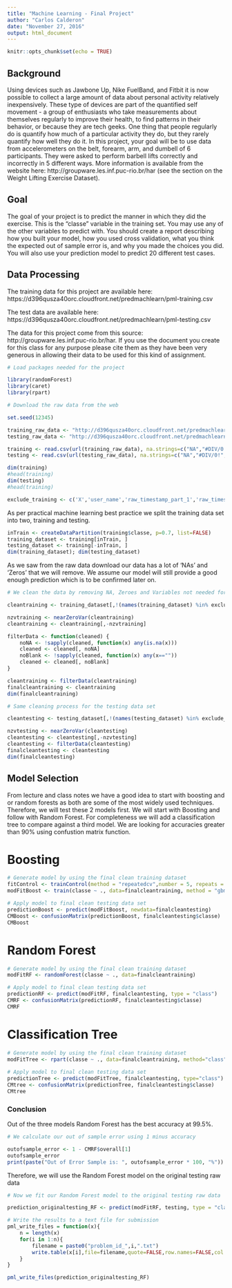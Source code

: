 ---
title: "Machine Learning - Final Project"
author: "Carlos Calderon"
date: "November 27, 2016"
output: html_document
---

```{r setup, include=FALSE}
knitr::opts_chunk$set(echo = TRUE)
```


## Background ##


Using devices such as Jawbone Up, Nike FuelBand, and Fitbit it is now possible to collect a large amount of data about personal activity relatively inexpensively. These type of devices are part of the quantified self movement - a group of enthusiasts who take measurements about themselves regularly to improve their health, to find patterns in their behavior, or because they are tech geeks. One thing that people regularly do is quantify how much of a particular activity they do, but they rarely quantify how well they do it. In this project, your goal will be to use data from accelerometers on the belt, forearm, arm, and dumbell of 6 participants. They were asked to perform barbell lifts correctly and incorrectly in 5 different ways. More information is available from the website here: http://groupware.les.inf.puc-rio.br/har (see the section on the Weight Lifting Exercise Dataset). 

## Goal ##

The goal of your project is to predict the manner in which they did the exercise. This is the "classe" variable in the training set. You may use any of the other variables to predict with. You should create a report describing how you built your model, how you used cross validation, what you think the expected out of sample error is, and why you made the choices you did. You will also use your prediction model to predict 20 different test cases.

## Data Processing ##

The training data for this project are available here: 
https://d396qusza40orc.cloudfront.net/predmachlearn/pml-training.csv

The test data are available here:
https://d396qusza40orc.cloudfront.net/predmachlearn/pml-testing.csv

The data for this project come from this source: http://groupware.les.inf.puc-rio.br/har. If you use the document you create for this class for any purpose please cite them as they have been very generous in allowing their data to be used for this kind of assignment. 

```{r echo=TRUE, results='hide', warning=FALSE, message=FALSE}
# Load packages needed for the project

library(randomForest)
library(caret)
library(rpart)

```

```{r echo=TRUE}
# Download the raw data from the web

set.seed(12345)

training_raw_data <- "http://d396qusza40orc.cloudfront.net/predmachlearn/pml-training.csv"
testing_raw_data <- "http://d396qusza40orc.cloudfront.net/predmachlearn/pml-testing.csv"

training <- read.csv(url(training_raw_data), na.strings=c("NA","#DIV/0!",""))
testing <- read.csv(url(testing_raw_data), na.strings=c("NA","#DIV/0!",""))

dim(training)
#head(training)
dim(testing)
#head(training)

exclude_training <- c('X','user_name','raw_timestamp_part_1','raw_timestamp_part_2','cvtd_timestamp','new_window')

```

As per practical machine learning best practice we split the training data set into two, training and testing. 

```{r echo=TRUE}
inTrain <- createDataPartition(training$classe, p=0.7, list=FALSE)
training_dataset <- training[inTrain, ]
testing_dataset <- training[-inTrain, ]
dim(training_dataset); dim(testing_dataset)
```

As we saw from the raw data download our data has a lot of 'NAs' and 'Zeros' that we will remove. We assume our model will still provide a good enough prediction which is to be confirmed later on.

```{r echo=TRUE}
# We clean the data by removing NA, Zeroes and Variables not needed for the model.

cleantraining <- training_dataset[,!(names(training_dataset) %in% exclude_training)]

nzvtraining <- nearZeroVar(cleantraining)
cleantraining <- cleantraining[,-nzvtraining]

filterData <- function(cleaned) {
    noNA <- !sapply(cleaned, function(x) any(is.na(x)))
    cleaned <- cleaned[, noNA]
    noBlank <- !sapply(cleaned, function(x) any(x==""))
    cleaned <- cleaned[, noBlank]
}

cleantraining <- filterData(cleantraining)
finalcleantraining <- cleantraining
dim(finalcleantraining)

# Same cleaning process for the testing data set

cleantesting <- testing_dataset[,!(names(testing_dataset) %in% exclude_training)]

nzvtesting <- nearZeroVar(cleantesting)
cleantesting <- cleantesting[,-nzvtesting]
cleantesting <- filterData(cleantesting)
finalcleantesting <- cleantesting
dim(finalcleantesting)

```


## Model Selection ##

From lecture and class notes we have a good idea to start with boosting and or random forests as both are some of the most widely used techniques. Therefore, we will test these 2 models first. We will start with Boosting and follow with Random Forest. For completeness we will add a classification tree to compare against a third model. We are looking for accuracies greater than 90% using confustion matrix function.

# Boosting #

```{r echo=TRUE, warning=FALSE, message=FALSE}
# Generate model by using the final clean training dataset
fitControl <- trainControl(method = "repeatedcv",number = 5, repeats = 1)
modFitBoost <- train(classe ~ ., data=finalcleantraining, method = "gbm", trControl = fitControl, verbose = FALSE)

# Apply model to final clean testing data set
predictionBoost <- predict(modFitBoost, newdata=finalcleantesting)
CMBoost <- confusionMatrix(predictionBoost, finalcleantesting$classe)
CMBoost

```


# Random Forest #

```{r echo=TRUE}
# Generate model by using the final clean training dataset
modFitRF <- randomForest(classe ~ ., data=finalcleantraining)

# Apply model to final clean testing data set
predictionRF <- predict(modFitRF, finalcleantesting, type = "class")
CMRF <- confusionMatrix(predictionRF, finalcleantesting$classe)
CMRF

```

# Classification Tree #

```{r echo=TRUE}
# Generate model by using the final clean training dataset
modFitTree <- rpart(classe ~ ., data=finalcleantraining, method="class")
     
# Apply model to final clean testing data set
predictionTree <- predict(modFitTree, finalcleantesting, type="class")
CMtree <- confusionMatrix(predictionTree, finalcleantesting$classe)
CMtree

```


### Conclusion ###

Out of the three models Random Forest has the best accuracy at 99.5%. 

```{r echo=TRUE}
# We calculate our out of sample error using 1 minus accuracy

outofsample_error <- 1 - CMRF$overall[1]
outofsample_error
print(paste("Out of Error Sample is: ", outofsample_error * 100, "%"))
```

Therefore, we will use the Random Forest model on the original testing raw data
```{r echo=TRUE}
# Now we fit our Random Forest model to the original testing raw data

prediction_originaltesting_RF <- predict(modFitRF, testing, type = "class")

# Write the results to a text file for submission
pml_write_files = function(x){
    n = length(x)
    for(i in 1:n){
        filename = paste0("problem_id_",i,".txt")
        write.table(x[i],file=filename,quote=FALSE,row.names=FALSE,col.names=FALSE)
    }
}

pml_write_files(prediction_originaltesting_RF)

```



